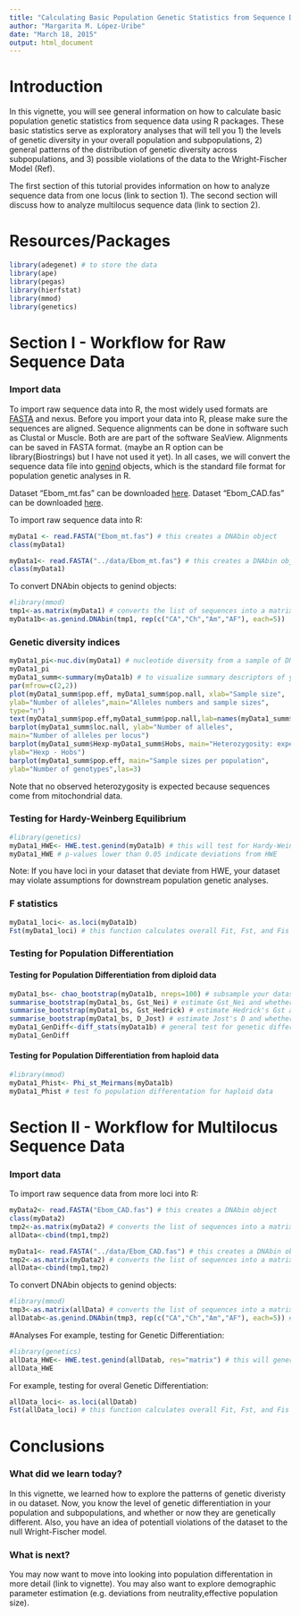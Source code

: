 ```yaml
---
title: "Calculating Basic Population Genetic Statistics from Sequence Data"
author: "Margarita M. López-Uribe"
date: "March 18, 2015"
output: html_document
---
```


Introduction
=========
In this vignette, you will see general information on how to calculate basic population genetic statistics from sequence data using R packages. These basic statistics serve as exploratory analyses that will tell you 1) the levels of genetic diversity in your overall population and subpopulations, 2) general patterns of the distribution of genetic diversity across subpopulations, and 3) possible violations of the data to the Wright-Fischer Model (Ref).

The first section of this tutorial provides information on how to analyze sequence data from one locus (link to section 1). The second section will discuss how to analyze multilocus sequence data (link to section 2).


Resources/Packages
=========
```r
library(adegenet) # to store the data
library(ape)
library(pegas)
library(hierfstat)
library(mmod)
library(genetics)
```

Section I - Workflow for Raw Sequence Data
========

### Import data
To import raw sequence data into R, the most widely used formats are [FASTA](http://www.ncbi.nlm.nih.gov/BLAST/fasta.html) and nexus. Before you import your data into R, please make sure the sequences are aligned. Sequence alignments can be done in software such as Clustal or Muscle. Both are are part of the software SeaView. Alignments can be saved in FASTA format. (maybe an R option can be library(Biostrings) but I have not used it yet). In all cases, we will convert the sequence data file into [genind](http://www.inside-r.org/packages/cran/adegenet/docs/.valid.genind) objects, which is the standard file format for population genetic analyses in R.

Dataset "Ebom_mt.fas" can be downloaded [here]().
Dataset "Ebom_CAD.fas" can be downloaded [here]().

To import raw sequence data into R:
```r
myData1 <- read.FASTA("Ebom_mt.fas") # this creates a DNAbin object
class(myData1)
```

```r
myData1<- read.FASTA("../data/Ebom_mt.fas") # this creates a DNAbin object
class(myData1)
```

To convert DNAbin objects to genind objects:
```r
#library(mmod)
tmp1<-as.matrix(myData1) # converts the list of sequences into a matrix
myData1b<-as.genind.DNAbin(tmp1, rep(c("CA","Ch","Am","AF"), each=5))
```

### Genetic diversity indices
```r
myData1_pi<-nuc.div(myData1) # nucleotide diversity from a sample of DNA sequences in DNAbin format
myData1_pi
myData1_summ<-summary(myData1b) # to visualize summary descriptors of your sequence data file
par(mfrow=c(2,2))
plot(myData1_summ$pop.eff, myData1_summ$pop.nall, xlab="Sample size",
ylab="Number of alleles",main="Alleles numbers and sample sizes",
type="n")
text(myData1_summ$pop.eff,myData1_summ$pop.nall,lab=names(myData1_summ$pop.eff))
barplot(myData1_summ$loc.nall, ylab="Number of alleles",
main="Number of alleles per locus")
barplot(myData1_summ$Hexp-myData1_summ$Hobs, main="Heterozygosity: expected-observed",
ylab="Hexp - Hobs")
barplot(myData1_summ$pop.eff, main="Sample sizes per population",
ylab="Number of genotypes",las=3)
```

Note that no observed heterozygosity is expected because sequences come from mitochondrial data.

### Testing for Hardy-Weinberg Equilibrium
```r
#library(genetics)
myData1_HWE<- HWE.test.genind(myData1b) # this will test for Hardy-Weingber equilibrium
myData1_HWE # p-values lower than 0.05 indicate deviations from HWE
```
Note: If you have loci in your dataset that deviate from HWE, your dataset may violate assumptions for downstream population genetic analyses.

### F statistics
```r
myData1_loci<- as.loci(myData1b) 
Fst(myData1_loci) # this function calculates overall Fit, Fst, and Fis of the dataset
```

### Testing for Population Differentiation

#### Testing for Population Differentiation from diploid data
```r
myData1_bs<- chao_bootstrap(myData1b, nreps=100) # subsample your dataset multiple times to estimate significance of genetic differentation statistics 
summarise_bootstrap(myData1_bs, Gst_Nei) # estimate Gst_Nei and whether or not it is significant
summarise_bootstrap(myData1_bs, Gst_Hedrick) # estimate Hedrick's Gst and whether or not it is significant
summarise_bootstrap(myData1_bs, D_Jost) # estimate Jost's D and whether or not it is significant
myData1_GenDiff<-diff_stats(myData1b) # general test for genetic differentiation per locus and across all subpopultions using Gst, Gst' and Jost D (estimated and based on the harmonic mean between loci)
myData1_GenDiff
```

#### Testing for Population Differentiation from haploid data
```r
#library(mmod)
myData1_Phist<- Phi_st_Meirmans(myData1b) 
myData1_Phist # test fo population differentation for haploid data
```



Section II - Workflow for Multilocus Sequence Data 
========
### Import data

To import raw sequence data from more loci into R:
```r
myData2<- read.FASTA("Ebom_CAD.fas") # this creates a DNAbin object
class(myData2)
tmp2<-as.matrix(myData2) # converts the list of sequences into a matrix
allData<-cbind(tmp1,tmp2)
```

```r
myData1<- read.FASTA("../data/Ebom_CAD.fas") # this creates a DNAbin object
tmp2<-as.matrix(myData2) # converts the list of sequences into a matrix
allData<-cbind(tmp1,tmp2)
```

To convert DNAbin objects to genind objects:
```r
#library(mmod)
tmp3<-as.matrix(allData) # converts the list of sequences into a matrix
allDatab<-as.genind.DNAbin(tmp3, rep(c("CA","Ch","Am","AF"), each=5)) #bins data from multiple loci into one DNAbin object - MAKE SURE SEQUENCES IN THE FASTA FILE HAVE THE SAME NAME
```

#Analyses
For example, testing for Genetic Differentiation:
```r
#library(genetics)
allData_HWE<- HWE.test.genind(allDatab, res="matrix") # this will generate a matrix of p-values for HWE
allData_HWE

```

For example, testing for overal Genetic Differentiation:
```r
allData_loci<- as.loci(allDatab) 
Fst(allData_loci) # this function calculates overall Fit, Fst, and Fis of the dataset
```

Conclusions
========

### What did we learn today?
In this vignette, we learned how to explore the patterns of genetic diveristy in ou dataset. Now, you know the level of genetic differentiation in your population and subpopulations, and whether or now they are genetically different. Also, you have an idea of potentiall violations of the dataset to the null Wright-Fischer model. 

### What is next?
You may now want to move into looking into population differentation in more detail (link to vignette). You may also want to explore demographic parameter estimation (e.g. deviations from neutrality,effective population size).
